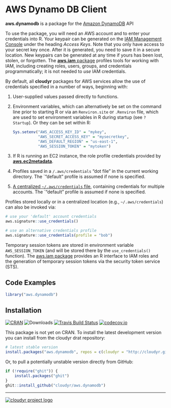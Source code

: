 # AWS Dynamo DB Client

**aws.dynamodb** is a package for the [Amazon DynamoDB](https://aws.amazon.com/dynamodb/) API

To use the package, you will need an AWS account and to enter your credentials into R. Your keypair can be generated on the [IAM Management Console](https://aws.amazon.com/) under the heading *Access Keys*. Note that you only have access to your secret key once. After it is generated, you need to save it in a secure location. New keypairs can be generated at any time if yours has been lost, stolen, or forgotten. The [**aws.iam** package](https://github.com/cloudyr/aws.iam) profiles tools for working with IAM, including creating roles, users, groups, and credentials programmatically; it is not needed to *use* IAM credentials.

By default, all **cloudyr** packages for AWS services allow the use of credentials specified in a number of ways, beginning with:

 1. User-supplied values passed directly to functions.
 2. Environment variables, which can alternatively be set on the command line prior to starting R or via an `Renviron.site` or `.Renviron` file, which are used to set environment variables in R during startup (see `? Startup`). Or they can be set within R:
 
    ```R
    Sys.setenv("AWS_ACCESS_KEY_ID" = "mykey",
               "AWS_SECRET_ACCESS_KEY" = "mysecretkey",
               "AWS_DEFAULT_REGION" = "us-east-1",
               "AWS_SESSION_TOKEN" = "mytoken")
    ```
 3. If R is running an EC2 instance, the role profile credentials provided by [**aws.ec2metadata**](https://cran.r-project.org/package=aws.ec2metadata).
 4. Profiles saved in a `/.aws/credentials` "dot file" in the current working directory. The `"default" profile is assumed if none is specified.
 5. [A centralized `~/.aws/credentials` file](https://blogs.aws.amazon.com/security/post/Tx3D6U6WSFGOK2H/A-New-and-Standardized-Way-to-Manage-Credentials-in-the-AWS-SDKs), containing credentials for multiple accounts. The `"default" profile is assumed if none is specified.

Profiles stored locally or in a centralized location (e.g., `~/.aws/credentials`) can also be invoked via:

```R
# use your 'default' account credentials
aws.signature::use_credentials()

# use an alternative credentials profile
aws.signature::use_credentials(profile = "bob")
```

Temporary session tokens are stored in environment variable `AWS_SESSION_TOKEN` (and will be stored there by the `use_credentials()` function). The [aws.iam package](https://github.com/cloudyr/aws.iam/) provides an R interface to IAM roles and the generation of temporary session tokens via the security token service (STS).


## Code Examples

```R
library("aws.dynamodb")
```


## Installation

[![CRAN](https://www.r-pkg.org/badges/version/aws.dynamodb)](https://cran.r-project.org/package=aws.dynamodb)
![Downloads](https://cranlogs.r-pkg.org/badges/aws.dynamodb)
[![Travis Build Status](https://travis-ci.org/cloudyr/aws.dynamodb.png?branch=master)](https://travis-ci.org/cloudyr/aws.dynamodb)
[![codecov.io](https://codecov.io/github/cloudyr/aws.dynamodb/coverage.svg?branch=master)](https://codecov.io/github/cloudyr/aws.dynamodb?branch=master)

This package is not yet on CRAN. To install the latest development version you can install from the cloudyr drat repository:

```R
# latest stable version
install.packages("aws.dynamodb", repos = c(cloudyr = "http://cloudyr.github.io/drat", getOption("repos")))
```

Or, to pull a potentially unstable version directly from GitHub:

```R
if (!require("ghit")) {
    install.packages("ghit")
}
ghit::install_github("cloudyr/aws.dynamodb")
```


---
[![cloudyr project logo](https://i.imgur.com/JHS98Y7.png)](https://github.com/cloudyr)
